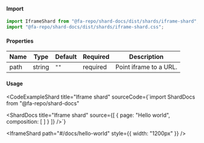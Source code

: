 
#### Import
```jsx
import IframeShard from "@fa-repo/shard-docs/dist/shards/iframe-shard";
import "@fa-repo/shard-docs/dist/shards/iframe-shard.css";
```

#### Properties
| Name | Type   | Default | Required | Description                 |
|------|--------|---------|----------|-----------------------------|
| path | string | `""`  | required | Point iframe to a URL. |

#### Usage

<CodeExampleShard
  title="Iframe shard"
  sourceCode={`import ShardDocs from "@fa-repo/shard-docs"

<ShardDocs
title="Iframe shard"
source={[
{
  page: "Hello world",
  composition: [ <IframeShard path="#/docs/hello-world" /> ]
}
]}
/>`}
>
  <IframeShard path="#/docs/hello-world" style={{ width: "1200px" }} />
</CodeExampleShard>